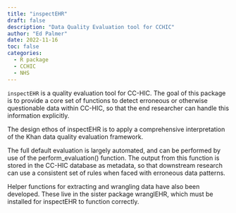 ```yaml
---
title: "inspectEHR"
draft: false
description: "Data Quality Evaluation tool for CCHIC"
author: "Ed Palmer"
date: 2022-11-16
toc: false
categories: 
  - R package 
  - CCHIC
  - NHS
---
```


`inspectEHR` is a quality evaluation tool for CC-HIC. The goal of this package is to provide a core set of functions to detect erroneous or otherwise questionable data within CC-HIC, so that the end researcher can handle this information explicitly.

The design ethos of inspectEHR is to apply a comprehensive interpretation of the Khan data quality evaluation framework.

The full default evaluation is largely automated, and can be performed by use of the perform_evaluation() function. The output from this function is stored in the CC-HIC database as metadata, so that downstream research can use a consistent set of rules when faced with erroneous data patterns.

Helper functions for extracting and wrangling data have also been developed. These live in the sister package wranglEHR, which must be installed for inspectEHR to function correctly.
